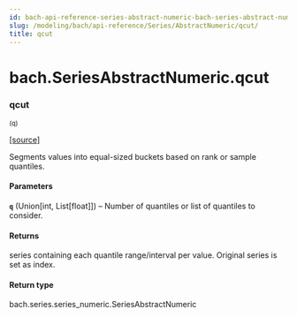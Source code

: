 ```yaml
---
id: bach-api-reference-series-abstract-numeric-bach-series-abstract-numeric-qcut
slug: /modeling/bach/api-reference/Series/AbstractNumeric/qcut/
title: qcut
---
```


# bach.SeriesAbstractNumeric.qcut

<div className="method">

### <span className="name">qcut</span>

<small className="parameter-list">(<span className="parameter" id="q">q</span>)</small>


&#8203;<span className="view-source">[[source]](https://github.com/objectiv/objectiv-analytics/blob/main/bach/bach/series/series_numeric.py)</span>

<div className="content">

Segments values into equal-sized buckets based on rank or sample quantiles.


#### Parameters

**`q`** (Union[int, List[float]]) – Number of quantiles or list of quantiles to consider.



#### Returns

series containing each quantile range/interval per value. Original series is set as index.



#### Return type

bach.series.series_numeric.SeriesAbstractNumeric



</div>


</div>
